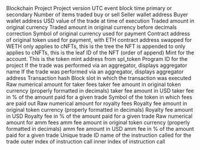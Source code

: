 <ParamField path="blockchain">
Blockchain
</ParamField>
<ParamField path="project">
Project
</ParamField>
<ParamField path="version">
Project version
</ParamField>
<ParamField path="block_time">
UTC event block time
</ParamField>
<ParamField path="block_date">

</ParamField>
<ParamField path="block_month">

</ParamField>
<ParamField path="trade_type">
primary or secondary
</ParamField>
<ParamField path="number_of_items">
Number of items traded
</ParamField>
<ParamField path="trade_category">
buy or sell
</ParamField>
<ParamField path="seller">
Seller wallet address
</ParamField>
<ParamField path="buyer">
Buyer wallet address
</ParamField>
<ParamField path="amount_usd">
USD value of the trade at time of execution
</ParamField>
<ParamField path="amount_original">
Traded amount in original currency
</ParamField>
<ParamField path="amount_raw">
Traded amount in original currency before decimals correction
</ParamField>
<ParamField path="currency_symbol">
Symbol of original currency used for payment
</ParamField>
<ParamField path="currency_contract">
Contract address of original token used for payment, with ETH contract address swapped for WETH
</ParamField>
<ParamField path="account_merkle_tree">
only applies to cNFTs, this is the tree the NFT is appended to
</ParamField>
<ParamField path="leaf_id">
only applies to cNFTs, this is the leaf ID of the NFT (order of append)
</ParamField>
<ParamField path="account_mint">
Mint for the account. This is the token mint address from spl_token
</ParamField>
<ParamField path="project_program_id">
Program ID for the project
</ParamField>
<ParamField path="aggregator_name">
If the trade was performed via an aggregator, displays aggregator name
</ParamField>
<ParamField path="aggregator_address">
If the trade was performed via an aggregator, displays aggregator address
</ParamField>
<ParamField path="tx_id">
Transaction hash
</ParamField>
<ParamField path="block_slot">
Block slot in which the transaction was executed 
</ParamField>
<ParamField path="tx_signer">

</ParamField>
<ParamField path="taker_fee_amount_raw">
Raw numerical amount for taker fees
</ParamField>
<ParamField path="taker_fee_amount">
taker fee amount in original token currency (properly formatted in decimals)
</ParamField>
<ParamField path="taker_fee_amount_usd">
taker fee amount in USD
</ParamField>
<ParamField path="taker_fee_percentage">
taker fee in % of the amount paid for a given trade
</ParamField>
<ParamField path="royalty_fee_currency_symbol">
Symbol of the token in which fees are paid out
</ParamField>
<ParamField path="royalty_fee_amount_raw">
Raw numerical amount for royalty fees
</ParamField>
<ParamField path="royalty_fee_amount">
Royalty fee amount in original token currency (properly formatted in decimals)
</ParamField>
<ParamField path="royalty_fee_amount_usd">
Royalty fee amount in USD
</ParamField>
<ParamField path="royalty_fee_percentage">
Royalty fee in % of the amount paid for a given trade
</ParamField>
<ParamField path="amm_fee_amount_raw">
Raw numerical amount for amm fees
</ParamField>
<ParamField path="amm_fee_amount">
amm fee amount in original token currency (properly formatted in decimals)
</ParamField>
<ParamField path="amm_fee_amount_usd">
amm fee amount in USD
</ParamField>
<ParamField path="amm_fee_percentage">
amm fee in % of the amount paid for a given trade
</ParamField>
<ParamField path="unique_trade_id">
Unique trade ID
</ParamField>
<ParamField path="instruction">
name of the instruction called for the trade
</ParamField>
<ParamField path="outer_instruction_index">
outer index of instruction call
</ParamField>
<ParamField path="inner_instruction_index">
inner index of instruction call
</ParamField>
